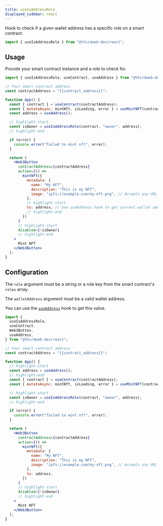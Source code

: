 ```yaml
---
title: useIsAddressRole
displayed_sidebar: react
---
```



Hook to check if a given wallet address has a specific role on a smart contract.

```jsx
import { useIsAddressRole } from "@thirdweb-dev/react";
```

## Usage

Provide your smart contract instance and a role to check for.

```jsx
import { useIsAddressRole, useContract, useAddress } from "@thirdweb-dev/react";

// Your smart contract address
const contractAddress = "{{contract_address}}";

function App() {
  const { contract } = useContract(contractAddress);
  const { mutateAsync: mintNft, isLoading, error } = useMintNFT(contract);
  const address = useAddress();

  // highlight-start
  const isOwner = useIsAddressRole(contract, "owner", address);
  // highlight-end

  if (error) {
    console.error("failed to mint nft", error);
  }

  return (
    <Web3Button
      contractAddress={contractAddress}
      action={() =>
        mintNft({
          metadata: {
            name: "My NFT",
            description: "This is my NFT",
            image: "ipfs://example.com/my-nft.png", // Accepts any URL or File type
          },
          // highlight-start
          to: address, // Use useAddress hook to get current wallet address
          // highlight-end
        })
      }
      // highlight-start
      disabled={!isOwner}
      // highlight-end
    >
      Mint NFT
    </Web3Button>
  );
}
```

## Configuration

The `role` argument must be a string or a role key from the smart contract's `roles` array.

The `walletAddress` argument must be a valid wallet address.

You can use the [`useAddress`](/react/hooks/useAddress) hook to get this value.

```jsx
import {
  useIsAddressRole,
  useContract,
  Web3Button,
  useAddress,
} from "@thirdweb-dev/react";

// Your smart contract address
const contractAddress = "{{contract_address}}";

function App() {
  // highlight-start
  const address = useAddress();
  // highlight-end
  const { contract } = useContract(contractAddress);
  const { mutateAsync: mintNft, isLoading, error } = useMintNFT(contract);

  // highlight-start
  const isOwner = useIsAddressRole(contract, "owner", address);
  // highlight-end

  if (error) {
    console.error("failed to mint nft", error);
  }

  return (
    <Web3Button
      contractAddress={contractAddress}
      action={() =>
        mintNft({
          metadata: {
            name: "My NFT",
            description: "This is my NFT",
            image: "ipfs://example.com/my-nft.png", // Accepts any URL or File type
          },
          to: address,
        })
      }
      // highlight-start
      disabled={!isOwner}
      // highlight-end
    >
      Mint NFT
    </Web3Button>
  );
}
```